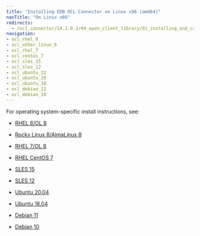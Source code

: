 ```yaml
---
title: "Installing EDB OCL Connector on Linux x86 (amd64)"
navTitle: "On Linux x86"
redirects:
  - /ocl_connector/14.1.0.1/04_open_client_library/01_installing_and_configuring_the_ocl_connector/install_on_linux_using_edb_repo/x86_amd64
navigation:
- ocl_rhel_8
- ocl_other_linux_8
- ocl_rhel_7
- ocl_centos_7
- ocl_sles_15
- ocl_sles_12
- ocl_ubuntu_22
- ocl_ubuntu_20
- ocl_ubuntu_18
- ocl_debian_11
- ocl_debian_10
---
```


For operating system-specific install instructions, see:
  
  - [RHEL 8/OL 8](ocl_rhel_8)

  - [Rocky Linux 8/AlmaLinux 8](ocl_other_linux_8)
  - [RHEL 7/OL 8](ocl_rhel_7)
  - [RHEL CentOS 7](ocl_centos_7)
  - [SLES 15](ocl_sles_15)
  - [SLES 12](ocl_sles_12)
  - [Ubuntu 20.04](ocl_ubuntu_20)
  - [Ubuntu 18.04](ocl_ubuntu_18)
  - [Debian 11](ocl_debian_11)
  - [Debian 10](ocl_debian_10)


